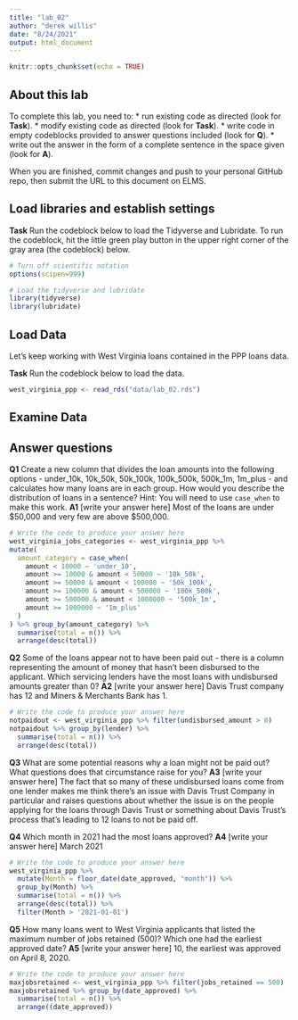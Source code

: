 ```yaml
---
title: "lab_02"
author: "derek willis"
date: "8/24/2021"
output: html_document
---
```


```r
knitr::opts_chunk$set(echo = TRUE)
```

## About this lab

To complete this lab, you need to:
* run existing code as directed (look for **Task**).
* modify existing code as directed (look for **Task**).
* write code in empty codeblocks provided to answer questions included (look for **Q**).
* write out the answer in the form of a complete sentence in the space given (look for **A**).

When you are finished, commit changes and push to your personal GitHub repo, then submit the URL to this document on ELMS.

## Load libraries and establish settings

**Task** Run the codeblock below to load the Tidyverse and Lubridate. To run the codeblock, hit the little green play button in the upper right corner of the gray area (the codeblock) below.

```r
# Turn off scientific notation
options(scipen=999)

# Load the tidyverse and lubridate
library(tidyverse)
library(lubridate)
```

## Load Data

Let's keep working with West Virginia loans contained in the PPP loans data.  

**Task** Run the codeblock below to load the data.

```r
west_virginia_ppp <- read_rds("data/lab_02.rds")
```

## Examine Data

## Answer questions

**Q1** Create a new column that divides the loan amounts into the following options - under_10k, 10k_50k, 50k_100k, 100k_500k, 500k_1m, 1m_plus - and calculates how many loans are in each group. How would you describe the distribution of loans in a sentence?
Hint: You will need to use `case_when` to make this work.
**A1** [write your answer here]
Most of the loans are under $50,000 and very few are above $500,000.
```r
# Write the code to produce your answer here
west_virginia_jobs_categories <- west_virginia_ppp %>%
mutate(
  amount_category = case_when(
    amount < 10000 ~ 'under_10',
    amount >= 10000 & amount < 50000 ~ '10k_50k',
    amount >= 50000 & amount < 100000 ~ '50k_100k',
    amount >= 100000 & amount < 500000 ~ '100k_500k',
    amount >= 500000 & amount < 1000000 ~ '500k_1m',
    amount >= 1000000 ~ '1m_plus'
  )
) %>% group_by(amount_category) %>%
  summarise(total = n()) %>%
  arrange(desc(total))
```

**Q2** Some of the loans appear not to have been paid out - there is a column representing the amount of money that hasn't been disbursed to the applicant. Which servicing lenders have the most loans with undisbursed amounts greater than 0?
**A2** [write your answer here]
Davis Trust company has 12 and Miners & Merchants Bank has 1.
```r
# Write the code to produce your answer here
notpaidout <- west_virginia_ppp %>% filter(undisbursed_amount > 0)
notpaidout %>% group_by(lender) %>%
  summarise(total = n()) %>%
  arrange(desc(total))
```

**Q3** What are some potential reasons why a loan might not be paid out? What questions does that circumstance raise for you?
**A3** [write your answer here]
The fact that so many of these undisbursed loans come from one lender makes me think there's an issue with Davis Trust Company in particular and raises questions about whether the issue is on the people applying for the loans through Davis Trust or something about Davis Trust's process that's leading to 12 loans to not be paid off.

**Q4** Which month in 2021 had the most loans approved?
**A4** [write your answer here]
March 2021
```r
# Write the code to produce your answer here
west_virginia_ppp %>%
  mutate(Month = floor_date(date_approved, "month")) %>%
  group_by(Month) %>%
  summarise(total = n()) %>%
  arrange(desc(total)) %>%
  filter(Month > '2021-01-01')

```

**Q5** How many loans went to West Virginia applicants that listed the maximum number of jobs retained (500)? Which one had the earliest approved date?
**A5** [write your answer here]
10, the earliest was approved on April 8, 2020.
```r
# Write the code to produce your answer here
maxjobsretained <- west_virginia_ppp %>% filter(jobs_retained == 500)
maxjobsretained %>% group_by(date_approved) %>%
  summarise(total = n()) %>%
  arrange((date_approved))
```
